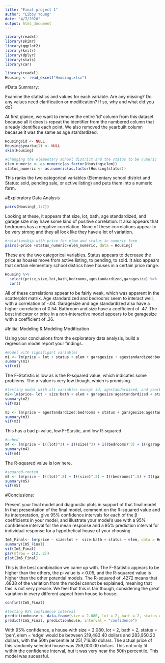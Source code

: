 ```yaml
---
title: "Final project 1"
author: "Libby Young"
date: "4/7/2020"
output: html_document
---
```


```r
library(readxl)
library(skimr)
library(ggplot2)
library(knitr)
library(dplyr)
library(stats)
library(car)
```

```r
library(readxl)
Housing <- read_excel("Housing.xlsx")

```



#Data Summary: 

Examine the statistics and values for each variable. 
Are any missing? Do any values need clarification or modification? If so, why and what did you do?

At first glance, we want to remove the entire 'id' column from this dataset because all it does is repeat the identifier from the numbered column that already identifies each point. We also removed the yearbuilt column becasue it was the same as age stardardized.

```r
Housing$id <- NULL
Housing$yearbuilt <- NULL
skim(Housing)
```

```r
#changing the elementary school district and the status to be numeric
elem_numeric <- as.numeric(as.factor(Housing$elem))
status_numeric <- as.numeric(as.factor(Housing$status))
```

This ranks the two categorical variables (Elementary school district and Status: sold, pending sale, or active listing) and puts them into a numeric form.

#Exploratory Data Analysis

```r
pairs(Housing[,1:7])
```

Looking at these, it appears that size, lot, bath, age standardized, and garage size may have some kind of positive correlation. It also appears that bedrooms has a negative correlation. None of these correlations appear to be very strong and they all look like they have a lot of variation.

```r
#relationship with price for elem and status in numeric form
pairs(~price +status_numeric+elem_numeric, data = Housing)
```

These are the two categorical variables. Status appears to decrease the price as houses move from active listing, to pending, to sold. It also appears that certain elementary school districs have houses in a certain price range.

```r
Housing %>%
  select(price,size,lot,bath,bedrooms,agestandardized,garagesize) %>%
  cor()
```
 All of these correlations appear to be fairly weak, which was apparent in the scatterplot matrix. Age standardized and bedrooms seem to interact well, with a correlation of -.04. Garagesize and age standardized also have a higher correlation of 0.54. Bathroom and size have a coefficient of .47. The best indicator or price in a non-interactive model appears to be garagesize with a coefficient of .36.


#Initial Modeling & Modeling Modification

Using your conclusions from the exploratory data analysis, build a regression model 
report your findings.

```r
#model with signifigant variables
m1 <- lm(price ~ lot + status + elem + garagesize + agestandardized:bedrooms, data=Housing)
summary(m1)
vif(m1)
```
The F-Statistic is low as is the R-squared value, which indicates some problems. The p-value is very low though, which is promising.

```r
#testing model with all variables except id, agestandardized, and yearbuilt since they showed little to no significance with related to price
m2<-lm(price~ lot + size:bath + elem + garagesize:agestandardized + status, data = Housing)
summary(m2)
vif(m2)
```

```r
m3 <- lm(price ~ agestandardized:bedrooms + status + garagesize:agestandardized + bath:size, data = Housing)
summary(m3)
vif(m3)
```
 
 This has a bad p-value, low F-Stastic, and low R-squared
```r
#cubed
m4 <- lm(price ~ I((lot)^3) + I((size)^3) + I((bedrooms)^3) + I((garagesize)^3) + I((bath)^3) + status_numeric + elem_numeric, data = Housing)
summary(m4)
vif(m4)
```
 The R-squared value is low here.
```r
#squared-rooted
m5 <- lm(price ~ I((lot)^.5) + I((size)^.5) + I((bedrooms)^.5) + I((garagesize)^.5) + I((bath)^.5) + status_numeric + elem_numeric, data = Housing)
summary(m5)
vif(m5)
```



#Conclusions:

Present your final model and diagnostic plots in support of that final model. 
In that presentation of the final model, comment on the R-squared value and its interpretation, 
give 95% confidence intervals for each of the β coefficients in your model, and 
illustrate your model’s use with a 95% confidence interval for the mean response 
and a 95% prediction interval for individual response for a hypothetical house of your choosing.

```r
Im5_Final<- lm(price ~ size:lot +  size:bath + status + elem, data = Housing)
summary(Im5_Final)
vif(Im5_Final)
par(mfrow = c(2, 2))
plot(Im5_Final)
```
This is the best combination we came up with. The F-Statistic appears to be higher than the others, the p-value is < 0.05, and the R-squared value is higher than the other potential models. The R-squared of .4272 means that .6838 of the variation from the model cannot be explained, meaning that this is not very precise. We feel that this is fair though, considering the great variation in every different aspect from house to house. 

```r
confint(Im5_Final)
```

```r
#testing 95% confidence interval
predictionhouse <- data.frame(size = 2.080, lot = 2, bath = 2, status = 'pen', elem = 'edge')
predict(Im5_Final, predictionhouse, interval = "confidence")
```
With 95% confidence, a house with size = 2.080, lot = 2, bath = 2, status = 'pen', elem = 'edge' would be between 219,483.40 dollars and 283,950.20 dollars, with the 50th percentile at 251,716.80 dollars.
The actual price of this randomly selected house was 259,000.00 dollars. This not only fit within the confidence interval, but it was very near the 50th percentile. This model was sucessful.
